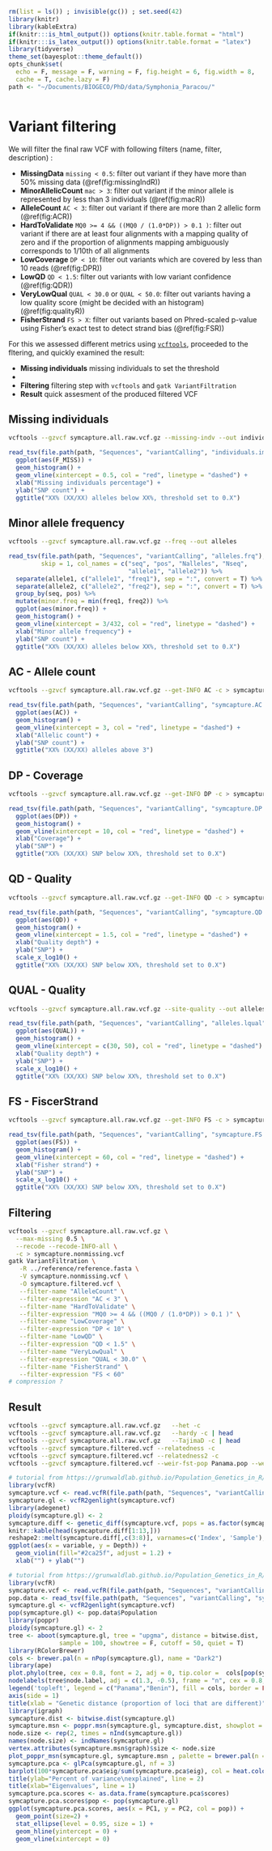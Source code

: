 ```r
rm(list = ls()) ; invisible(gc()) ; set.seed(42)
library(knitr)
library(kableExtra)
if(knitr:::is_html_output()) options(knitr.table.format = "html") 
if(knitr:::is_latex_output()) options(knitr.table.format = "latex") 
library(tidyverse)
theme_set(bayesplot::theme_default())
opts_chunk$set(
  echo = F, message = F, warning = F, fig.height = 6, fig.width = 8,
  cache = T, cache.lazy = F)
path <- "~/Documents/BIOGECO/PhD/data/Symphonia_Paracou/"
```

```r

```

# Variant filtering

We will filter the final raw VCF with following filters (name, filter, description) :

* __MissingData__ `missing < 0.5`: filter out variant if they have more than 50% missing data (\@ref(fig:missingIndR))
* __MinorAllelicCount__ `mac > 3`: filter out variant if the minor allele is represented by less than 3 individuals (\@ref(fig:macR))
* __AlleleCount__ `AC < 3`: filter out variant if there are more than 2 allelic form (\@ref(fig:ACR))
* __HardToValidate__ `MQ0 >= 4 && ((MQ0 / (1.0*DP)) > 0.1 )`: filter out variant if there are at least four alignments with a mapping quality of zero and if the proportion of alignments mapping ambiguously corresponds to 1/10th of all alignments 
* __LowCoverage__ `DP < 10`: filter out variants which are covered by less than 10 reads (\@ref(fig:DPR))
* __LowQD__ `QD < 1.5`: filter out variants with low variant confidence (\@ref(fig:QDR))
* __VeryLowQual__ `QUAL < 30.0` or `QUAL < 50.0`: filter out variants having a low quality score (might be decided with an histogram) (\@ref(fig:qualityR))
* __FisherStrand__ `FS > X`: filter out variants based on Phred-scaled p-value using Fisher's exact test to detect strand bias (\@ref(fig:FSR))

For this we assessed different metrics using [`vcftools`](http://vcftools.sourceforge.net/man_latest.html), proceeded to the fltering, and quickly examined the result:

* __Missing individuals__ missing individuals to set the threshold
*
* __Filtering__ filtering step with `vcftools` and `gatk VariantFiltration`
* __Result__ quick assesment of the produced filtered VCF

## Missing individuals

```bash
vcftools --gzvcf symcapture.all.raw.vcf.gz --missing-indv --out individuals
```

```r
read_tsv(file.path(path, "Sequences", "variantCalling", "individuals.imiss")) %>% 
  ggplot(aes(F_MISS)) + 
  geom_histogram() +
  geom_vline(xintercept = 0.5, col = "red", linetype = "dashed") +
  xlab("Missing individuals percentage") +
  ylab("SNP count") +
  ggtitle("XX% (XX/XX) alleles below XX%, threshold set to 0.X")
```

## Minor allele frequency

```bash
vcftools --gzvcf symcapture.all.raw.vcf.gz --freq --out alleles
```

```r
read_tsv(file.path(path, "Sequences", "variantCalling", "alleles.frq"),
         skip = 1, col_names = c("seq", "pos", "Nalleles", "Nseq", 
                                 "allele1", "allele2")) %>% 
  separate(allele1, c("allele1", "freq1"), sep = ":", convert = T) %>% 
  separate(allele2, c("allele2", "freq2"), sep = ":", convert = T) %>% 
  group_by(seq, pos) %>% 
  mutate(minor.freq = min(freq1, freq2)) %>% 
  ggplot(aes(minor.freq)) + 
  geom_histogram() +
  geom_vline(xintercept = 3/432, col = "red", linetype = "dashed") +
  xlab("Minor allele frequency") +
  ylab("SNP count") +
  ggtitle("XX% (XX/XX) alleles below XX%, threshold set to 0.X")
```

## AC - Allele count

```bash
vcftools --gzvcf symcapture.all.raw.vcf.gz --get-INFO AC -c > symcapture.AC.txt
```

```r
read_tsv(file.path(path, "Sequences", "variantCalling", "symcapture.AC.txt"), na = "?") %>% 
  ggplot(aes(AC)) + 
  geom_histogram() +
  geom_vline(xintercept = 3, col = "red", linetype = "dashed") +
  xlab("Allelic count") +
  ylab("SNP count") +
  ggtitle("XX% (XX/XX) alleles above 3")
```

## DP - Coverage

```bash
vcftools --gzvcf symcapture.all.raw.vcf.gz --get-INFO DP -c > symcapture.DP.txt
```

```r
read_tsv(file.path(path, "Sequences", "variantCalling", "symcapture.DP.txt"), na = "?") %>% 
  ggplot(aes(DP)) + 
  geom_histogram() +
  geom_vline(xintercept = 10, col = "red", linetype = "dashed") +
  xlab("Coverage") +
  ylab("SNP") +
  ggtitle("XX% (XX/XX) SNP below XX%, threshold set to 0.X")
```

## QD - Quality

```bash
vcftools --gzvcf symcapture.all.raw.vcf.gz --get-INFO QD -c > symcapture.QD.txt
```

```r
read_tsv(file.path(path, "Sequences", "variantCalling", "symcapture.QD.txt"), na = "?") %>% 
  ggplot(aes(QD)) + 
  geom_histogram() +
  geom_vline(xintercept = 1.5, col = "red", linetype = "dashed") +
  xlab("Quality depth") +
  ylab("SNP") +
  scale_x_log10() +
  ggtitle("XX% (XX/XX) SNP below XX%, threshold set to 0.X")
```

## QUAL - Quality

```bash
vcftools --gzvcf symcapture.all.raw.vcf.gz --site-quality --out alleles
```

```r
read_tsv(file.path(path, "Sequences", "variantCalling", "alleles.lqual")) %>% 
  ggplot(aes(QUAL)) + 
  geom_histogram() +
  geom_vline(xintercept = c(30, 50), col = "red", linetype = "dashed") +
  xlab("Quality depth") +
  ylab("SNP") +
  scale_x_log10() +
  ggtitle("XX% (XX/XX) SNP below XX%, threshold set to 0.X")
```

## FS - FiscerStrand

```bash
vcftools --gzvcf symcapture.all.raw.vcf.gz --get-INFO FS -c > symcapture.FS.txt
```

```r
read_tsv(file.path(path, "Sequences", "variantCalling", "symcapture.FS.txt"), na = "?") %>% 
  ggplot(aes(FS)) + 
  geom_histogram() +
  geom_vline(xintercept = 60, col = "red", linetype = "dashed") +
  xlab("Fisher strand") +
  ylab("SNP") +
  scale_x_log10() +
  ggtitle("XX% (XX/XX) SNP below XX%, threshold set to 0.X")
```

## Filtering

```bash
vcftools --gzvcf symcapture.all.raw.vcf.gz \
  --max-missing 0.5 \
  --recode --recode-INFO-all \
  -c > symcapture.nonmissing.vcf
gatk VariantFiltration \
   -R ../reference/reference.fasta \
   -V symcapture.nonmissing.vcf \
   -O symcapture.filtered.vcf \
   --filter-name "AlleleCount" \
   --filter-expression "AC < 3" \
   --filter-name "HardToValidate" \
   --filter-expression "MQ0 >= 4 && ((MQ0 / (1.0*DP)) > 0.1 )" \
   --filter-name "LowCoverage" \
   --filter-expression "DP < 10" \
   --filter-name "LowQD" \
   --filter-expression "QD < 1.5" \
   --filter-name "VeryLowQual" \
   --filter-expression "QUAL < 30.0" \
   --filter-name "FisherStrand" \
   --filter-expression "FS < 60"
# compression ?
```

## Result

```bash
vcftools --gzvcf symcapture.all.raw.vcf.gz   --het -c
vcftools --gzvcf symcapture.all.raw.vcf.gz   --hardy -c | head
vcftools --gzvcf symcapture.all.raw.vcf.gz   --TajimaD -c | head
vcftools --gzvcf symcapture.filtered.vcf --relatedness -c
vcftools --gzvcf symcapture.filtered.vcf --relatedness2 -c
vcftools --gzvcf symcapture.filtered.vcf --weir-fst-pop Panama.pop --weir-fst-pop Benin.pop -c | head
```

```r
# tutorial from https://grunwaldlab.github.io/Population_Genetics_in_R/analysis_of_genome.html
library(vcfR)
symcapture.vcf <- read.vcfR(file.path(path, "Sequences", "variantCalling", "symcapture.filtered.vcf"), verbose = F)
symcapture.gl <- vcfR2genlight(symcapture.vcf)
library(adegenet)
ploidy(symcapture.gl) <- 2
symcapture.diff <- genetic_diff(symcapture.vcf, pops = as.factor(symcapture.gl@ind.names), method = 'nei')
knitr::kable(head(symcapture.diff[1:13,]))
reshape2::melt(symcapture.diff[,c(3:8)], varnames=c('Index', 'Sample'), value.name = 'Depth', na.rm=TRUE) %>% 
ggplot(aes(x = variable, y = Depth)) + 
  geom_violin(fill="#2ca25f", adjust = 1.2) +
  xlab("") + ylab("")
```


```r
# tutorial from https://grunwaldlab.github.io/Population_Genetics_in_R/gbs_analysis.html
library(vcfR)
symcapture.vcf <- read.vcfR(file.path(path, "Sequences", "variantCalling", "symcapture.filtered.vcf"), verbose = F)
pop.data <- read_tsv(file.path(path, "Sequences", "variantCalling", "symcapture.pop"))
symcapture.gl <- vcfR2genlight(symcapture.vcf)
pop(symcapture.gl) <- pop.data$Population
library(poppr)
ploidy(symcapture.gl) <- 2
tree <- aboot(symcapture.gl, tree = "upgma", distance = bitwise.dist, 
              sample = 100, showtree = F, cutoff = 50, quiet = T)
library(RColorBrewer)
cols <- brewer.pal(n = nPop(symcapture.gl), name = "Dark2")
library(ape)
plot.phylo(tree, cex = 0.8, font = 2, adj = 0, tip.color =  cols[pop(symcapture.gl)])
nodelabels(tree$node.label, adj = c(1.3, -0.5), frame = "n", cex = 0.8,font = 3, xpd = TRUE)
legend('topleft', legend = c("Panama","Benin"), fill = cols, border = FALSE, bty = "n", cex = 2)
axis(side = 1)
title(xlab = "Genetic distance (proportion of loci that are different)")
library(igraph)
symcapture.dist <- bitwise.dist(symcapture.gl)
symcapture.msn <- poppr.msn(symcapture.gl, symcapture.dist, showplot = FALSE, include.ties = T)
node.size <- rep(2, times = nInd(symcapture.gl))
names(node.size) <- indNames(symcapture.gl)
vertex.attributes(symcapture.msn$graph)$size <- node.size
plot_poppr_msn(symcapture.gl, symcapture.msn , palette = brewer.pal(n = nPop(symcapture.gl), name = "Dark2"), gadj = 70)
symcapture.pca <- glPca(symcapture.gl, nf = 3)
barplot(100*symcapture.pca$eig/sum(symcapture.pca$eig), col = heat.colors(50), main="PCA Eigenvalues")
title(ylab="Percent of variance\nexplained", line = 2)
title(xlab="Eigenvalues", line = 1)
symcapture.pca.scores <- as.data.frame(symcapture.pca$scores)
symcapture.pca.scores$pop <- pop(symcapture.gl)
ggplot(symcapture.pca.scores, aes(x = PC1, y = PC2, col = pop)) + 
  geom_point(size=2) +
  stat_ellipse(level = 0.95, size = 1) +
  geom_hline(yintercept = 0) +
  geom_vline(xintercept = 0)
```
